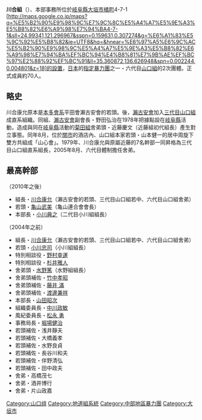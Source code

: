 {{Unreferenced|time=2016-07-23T03:20:19+00:00}}

'''川合組'''（{{lang|ja|川合組}}）、本部事務所位於[[岐阜縣|岐阜縣]][[大垣市|大垣市]][[橘町|橘町]]4-7-1 [http://maps.google.co.jp/maps?q=%E5%B2%90%E9%98%9C%E7%9C%8C%E5%A4%A7%E5%9E%A3%E5%B8%82%E6%A9%98%E7%94%BA4-7-1&sll=24.99341,121.296967&sspn=0.159631,0.307274&g=%E6%A1%83%E5%9C%92%E5%B8%82&ie=UTF8&hq=&hnear=%E6%97%A5%E6%9C%AC%E5%B2%90%E9%98%9C%E5%A4%A7%E5%9E%A3%E5%B8%82%E6%A9%98%E7%94%BA%EF%BC%94%E4%B8%81%E7%9B%AE%EF%BC%97%E2%88%92%EF%BC%91&ll=35.360872,136.626948&spn=0.002244,0.004801&z=18]的設置，[[日本|日本]]的[[指定暴力團|指定暴力團]]之一・六代目[[山口組|山口組]]的2次團體。正式成員約70人。

==略史==
川合康允原本是[[本多會|本多會系]]平田會瀨古安會的若頭。後，[[瀨古安會|瀨古安會]]加入[[三代目山口組|三代目山口組]]成直系組織。同組、[[瀨古安會|瀨古安會]]副會長・野田弘治在1978年把據點設在[[岐阜縣|岐阜縣]]活動，造成與同在[[岐阜縣|岐阜縣]]活動的[[菊田組|菊田組]]舍弟頭・近藤慶文（近藤組初代組長）產生對立事態。同年8月，位於[[關市|關市]]的酒店內、山口組本家若頭・山本健一的居中周旋下雙方共組成「山心會」。1979年、川合康允與原屬近藤的7名幹部一同昇格為三代目山口組直系組長，2005年8月、六代目體制擔任舍弟。

==最高幹部==
（2010年之後）
*組長・[[川合康允|川合康允]]（瀨古安會的若頭、三代目山口組若中、六代目山口組舍弟）
*若頭・[[亀山武美|亀山武美]]（亀山連合會會長）
*本部長・[[小川典之|小川典之]]（二代目小川組組長）

（2004年之前）
*組長・[[川合康允|川合康允]]（瀨古安會的若頭、三代目山口組若中、六代目山口組舍弟）
*若頭・[[小川忠司|小川忠司]]（小川組組長）
*特別相談役・[[野村幸運|野村幸運]]
*特別相談役・[[杉井雅人|杉井雅人]]
*舍弟頭・[[水野篤|水野篤]]（水野組組長）
*舍弟頭補佐・[[竹中孝昭|竹中孝昭]]
*舍弟頭補佐・[[藤井_滿|藤井 滿]]
*舍弟頭補佐・[[渡邊兼祥|渡邊兼祥]]
*本部長・[[山田昭次|山田昭次]]
*組織委員長・[[中川政敏|中川政敏]]
*風紀委員長・[[松永_勇|松永 勇]]
*事務局長・[[堀場健治|堀場健治]]
*若頭補佐・浅井靜夫
*若頭補佐・大橋義孝
*若頭補佐・水野良貞
*若頭補佐・長谷川和夫
*若頭補佐・伴野清弘
*若頭補佐・田中政夫
*舍弟・高橋茂七
*舍弟・酒井博行
*舍弟・片山政嘉

{{六代目山口組}}
{{Japan-org-stub}}

{{DEFAULTSORT:Kawai-gumi}}
[[Category:山口组|Category:山口组]]
[[Category:地道組系統|Category:地道組系統]]
[[Category:中部地區暴力團|Category:中部地區暴力團]]
[[Category:大垣市|Category:大垣市]]